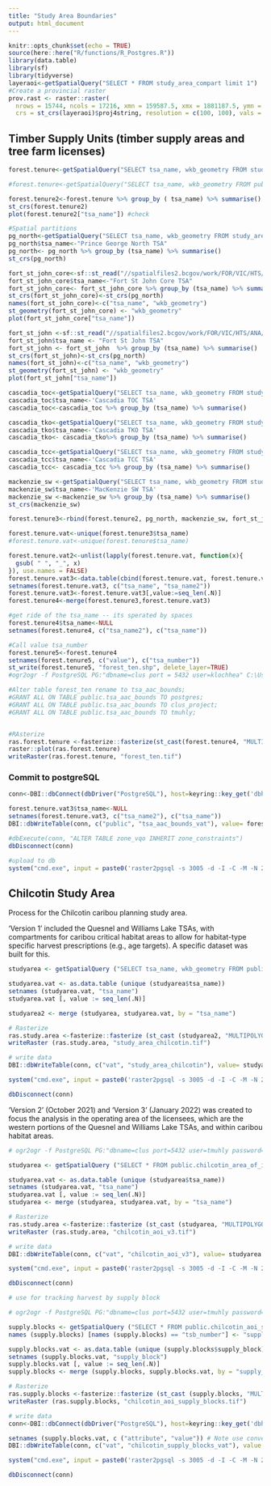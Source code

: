 ```yaml
---
title: "Study Area Boundaries"
output: html_document
---
```


```r
knitr::opts_chunk$set(echo = TRUE)
source(here::here("R/functions/R_Postgres.R"))
library(data.table)
library(sf)
library(tidyverse)
layeraoi<-getSpatialQuery("SELECT * FROM study_area_compart limit 1")
#Create a provincial raster
prov.rast <- raster::raster(
  nrows = 15744, ncols = 17216, xmn = 159587.5, xmx = 1881187.5, ymn = 173787.5, ymx = 1748187.5, 
  crs = st_crs(layeraoi)$proj4string, resolution = c(100, 100), vals = 0)
```


## Timber Supply Units (timber supply areas and tree farm licenses)
```r
forest.tenure<-getSpatialQuery("SELECT tsa_name, wkb_geometry FROM study_area_compart where tsa_name in ('Quesnel TSA', 'Lakes TSA', 'Morice TSA', 'Bulkley TSA', 'Williams Lake TSA', 'Kamloops TSA', '100 Mile House TSA', 'Golden TSA', 'Revelstoke TSA', 'Okanagan TSA', 'Kootenay Lake TSA', 'Invermere TSA', 'Cranbrook TSA', 'Arrow TSA', 'Dawson Creek TSA', 'Robson Valley TSA') or tsb_number in ('24C', '24D','24E','24F','24G','24H','24I', '16A', '16B', '16C', '16D', '16E', '16F', '16G', '16H', '16I', '16J', '16K', '16P')")

#forest.tenure<-getSpatialQuery("SELECT tsa_name, wkb_geometry FROM public.tsa_nw_coast_no_tfl")

forest.tenure2<-forest.tenure %>% group_by ( tsa_name) %>% summarise()
st_crs(forest.tenure2)
plot(forest.tenure2["tsa_name"]) #check 

#Spatial partitions
pg_north<-getSpatialQuery("SELECT tsa_name, wkb_geometry FROM study_area_compart where tsb_number in ('24A', '24B')")
pg_north$tsa_name<-"Prince George North TSA"
pg_north<- pg_north %>% group_by (tsa_name) %>% summarise()
st_crs(pg_north)

fort_st_john_core<-sf::st_read("//spatialfiles2.bcgov/work/FOR/VIC/HTS/ANA/Workarea/dstuart/TSA40_FtStJohn/SENSITIVITIES/GeographicPartition/Core_ForLegal/TSA40_Core_shapes/TSA40_core.shp")
fort_st_john_core$tsa_name<-"Fort St John Core TSA"
fort_st_john_core<- fort_st_john_core %>% group_by (tsa_name) %>% summarise()
st_crs(fort_st_john_core)<-st_crs(pg_north)
names(fort_st_john_core)<-c("tsa_name", "wkb_geometry")
st_geometry(fort_st_john_core) <- "wkb_geometry"
plot(fort_st_john_core["tsa_name"]) 

fort_st_john <-sf::st_read("//spatialfiles2.bcgov/work/FOR/VIC/HTS/ANA/Workarea/dstuart/TSA40_FtStJohn/SENSITIVITIES/GeographicPartition/Core_ForLegal/TSA40_Core_shapes/iLU_TSA40_.shp", query = "SELECT * FROM \"iLU_TSA40_\" where c_p =2")
fort_st_john$tsa_name <- "Fort St John TSA"
fort_st_john <- fort_st_john  %>% group_by (tsa_name) %>% summarise()
st_crs(fort_st_john)<-st_crs(pg_north)
names(fort_st_john)<-c("tsa_name", "wkb_geometry")
st_geometry(fort_st_john) <- "wkb_geometry"
plot(fort_st_john["tsa_name"]) 

cascadia_toc<-getSpatialQuery("SELECT tsa_name, wkb_geometry FROM study_area_compart where tsb_number in ('45O')")
cascadia_toc$tsa_name<-'Cascadia TOC TSA'
cascadia_toc<-cascadia_toc %>% group_by (tsa_name) %>% summarise()

cascadia_tko<-getSpatialQuery("SELECT tsa_name, wkb_geometry FROM study_area_compart where tsb_number in ('45K', '45K1', '45K2')")
cascadia_tko$tsa_name<-'Cascadia TKO TSA'
cascadia_tko<- cascadia_tko%>% group_by (tsa_name) %>% summarise()

cascadia_tcc<-getSpatialQuery("SELECT tsa_name, wkb_geometry FROM study_area_compart where tsb_number in ('45C5','45C6','45C7','45C8')")
cascadia_tcc$tsa_name<-'Cascadia TCC TSA'
cascadia_tcc<- cascadia_tcc %>% group_by (tsa_name) %>% summarise()

mackenzie_sw <-getSpatialQuery("SELECT tsa_name, wkb_geometry FROM study_area_compart where tsb_number in ('16L', '16O', '16M', '16N')")
mackenzie_sw$tsa_name<-'MacKenzie SW TSA'
mackenzie_sw <-mackenzie_sw %>% group_by (tsa_name) %>% summarise()
st_crs(mackenzie_sw)

forest.tenure3<-rbind(forest.tenure2, pg_north, mackenzie_sw, fort_st_john, fort_st_john_core, cascadia_tcc, cascadia_toc, cascadia_tko) 

forest.tenure.vat<-unique(forest.tenure3$tsa_name)
#forest.tenure.vat<-unique(forest.tenure$tsa_name)

forest.tenure.vat2<-unlist(lapply(forest.tenure.vat, function(x){
  gsub( " ", "_", x)
}), use.names = FALSE)
forest.tenure.vat3<-data.table(cbind(forest.tenure.vat, forest.tenure.vat2))
setnames(forest.tenure.vat3, c("tsa_name", "tsa_name2"))
forest.tenure.vat3<-forest.tenure.vat3[,value:=seq_len(.N)]
forest.tenure4<-merge(forest.tenure3,forest.tenure.vat3)

#get ride of the tsa_name -- its sperated by spaces
forest.tenure4$tsa_name<-NULL
setnames(forest.tenure4, c("tsa_name2"), c("tsa_name"))

#Call value tsa_number
forest.tenure5<-forest.tenure4
setnames(forest.tenure5, c("value"), c("tsa_number"))
st_write(forest.tenure5, "forest_ten.shp", delete_layer=TRUE)
#ogr2ogr -f PostgreSQL PG:"dbname=clus port = 5432 user=klochhea" C:\Users\klochhea\clus\R\Params\forest_ten.shp -overwrite -a_srs EPSG:3005 -progress --config PG_USE_COPY YES -nlt PROMOTE_TO_MULTI

#Alter table forest_ten rename to tsa_aac_bounds;
#GRANT ALL ON TABLE public.tsa_aac_bounds TO postgres;
#GRANT ALL ON TABLE public.tsa_aac_bounds TO clus_project;
#GRANT ALL ON TABLE public.tsa_aac_bounds TO tmuhly;


#RAsterize 
ras.forest.tenure <-fasterize::fasterize(st_cast(forest.tenure4, "MULTIPOLYGON"), prov.rast, field = "tsa_number") 
raster::plot(ras.forest.tenure)
writeRaster(ras.forest.tenure, "forest_ten.tif")

```

### Commit to postgreSQL
```r

conn<-DBI::dbConnect(dbDriver("PostgreSQL"), host=keyring::key_get('dbhost', keyring = 'postgreSQL'), dbname = keyring::key_get('dbname', keyring = 'postgreSQL'), port='5432' ,user=keyring::key_get('dbuser', keyring = 'postgreSQL') ,password= keyring::key_get('dbpass', keyring = 'postgreSQL'))

forest.tenure.vat3$tsa_name<-NULL
setnames(forest.tenure.vat3, c("tsa_name2"), c("tsa_name"))
DBI::dbWriteTable(conn, c("public", "tsa_aac_bounds_vat"), value= forest.tenure.vat3, row.names = FALSE, overwrite = TRUE)

#dbExecute(conn, "ALTER TABLE zone_vqo INHERIT zone_constraints")
dbDisconnect(conn)

#upload to db
system("cmd.exe", input = paste0('raster2pgsql -s 3005 -d -I -C -M -N 2147483648  ', here::here(), '/R/params/forest_ten.tif -t 100x100 rast.tsa_aac_boundary | psql postgres://', keyring::key_get('dbuser', keyring = 'postgreSQL'), ':', keyring::key_get('dbpass', keyring = 'postgreSQL'), '@', keyring::key_get('dbhost', keyring = 'postgreSQL'), ':5432/clus'), show.output.on.console = FALSE, invisible = TRUE)
```

## Chilcotin Study Area
Process for the Chilcotin caribou planning study area.

'Version 1' included the Quesnel and Williams Lake TSAs, with compartments for caribou critical habitat areas to allow for habitat-type specific harvest prescriptions (e.g., age targets). A specific dataset was built for this.
```r

studyarea <- getSpatialQuery ("SELECT tsa_name, wkb_geometry FROM public.study_area_chilcotin WHERE tsa_name IN ('Quesnel_TSA_Matrix', 'Quesnel_TSA_HEWSR', 'Quesnel_TSA_LESR', 'Quesnel_TSA_LEWR', 'Quesnel_TSA_out', 'Williams_Lake_TSA_HEWSR', 'Williams_Lake_TSA_LESR', 'Williams_Lake_TSA_LEWR', 'Williams_Lake_TSA_Matrix', 'Williams_Lake_TSA_out');")

studyarea.vat <- as.data.table (unique (studyarea$tsa_name))
setnames (studyarea.vat, "tsa_name")
studyarea.vat [, value := seq_len(.N)]

studyarea2 <- merge (studyarea, studyarea.vat, by = "tsa_name")

# Rasterize 
ras.study.area <-fasterize::fasterize (st_cast (studyarea2, "MULTIPOLYGON"), prov.rast, field = "int_id") 
writeRaster (ras.study.area, "study_area_chilcotin.tif")

# write data
DBI::dbWriteTable(conn, c("vat", "study_area_chilcotin"), value= studyarea.vat, row.names = FALSE, overwrite = TRUE)

system("cmd.exe", input = paste0('raster2pgsql -s 3005 -d -I -C -M -N 2147483648  ', here::here(), '/caribou/clus_repo/clus/R/Params/study_area_chilcotin.tif -t 100x100 rast.study_area_chilcotin | psql postgres://', keyring::key_get('dbuser', keyring = 'postgreSQL'), ':', keyring::key_get('dbpass', keyring = 'postgreSQL'), '@', keyring::key_get('dbhost', keyring = 'postgreSQL'), ':5432/clus'), show.output.on.console = FALSE, invisible = TRUE)

dbDisconnect(conn)

```

'Version 2' (October 2021) and 'Version 3' (January 2022) was created to focus the analysis in the operating area of the licensees, which are the western portions of the Quesnel and Williams Lake TSAs, and within caribou habitat areas. 

```r
# ogr2ogr -f PostgreSQL PG:"dbname=clus port=5432 user=tmuhly password=caribou host=DC052586" D:\clus_data\scenarios\chilcotin\area_of_interest\chilcotin_area_of_interest_habitat_v3.shp -overwrite -a_srs EPSG:3005 -progress --config PG_USE_COPY YES -nlt PROMOTE_TO_MULTI

studyarea <- getSpatialQuery ("SELECT * FROM public.chilcotin_area_of_interest_habitat_v3;") # public.chilcotin_area_of_interest_habitat

studyarea.vat <- as.data.table (unique (studyarea$tsa_name))
setnames (studyarea.vat, "tsa_name")
studyarea.vat [, value := seq_len(.N)]
studyarea <- merge (studyarea, studyarea.vat, by = "tsa_name")

# Rasterize 
ras.study.area <-fasterize::fasterize (st_cast (studyarea, "MULTIPOLYGON"), prov.rast, field = "value") 
writeRaster (ras.study.area, "chilcotin_aoi_v3.tif")

# write data
DBI::dbWriteTable(conn, c("vat", "chilcotin_aoi_v3"), value= studyarea.vat, row.names = FALSE, overwrite = TRUE)

system("cmd.exe", input = paste0('raster2pgsql -s 3005 -d -I -C -M -N 2147483648  ', here::here(), '/R/Params/chilcotin_aoi_v3.tif -t 100x100 rast.chilcotin_aoi_v3 | psql postgres://', keyring::key_get('dbuser', keyring = 'postgreSQL'), ':', keyring::key_get('dbpass', keyring = 'postgreSQL'), '@', keyring::key_get('dbhost', keyring = 'postgreSQL'), ':5432/clus'), show.output.on.console = FALSE, invisible = TRUE)

dbDisconnect(conn)

```

```r
# use for tracking harvest by supply block

# ogr2ogr -f PostgreSQL PG:"dbname=clus port=5432 user=tmuhly password=caribou host=DC052586" D:\clus_data\scenarios\chilcotin\area_of_interest\chilcotin_aoi_supply_blocks.shp -overwrite -a_srs EPSG:3005 -progress --config PG_USE_COPY YES -nlt PROMOTE_TO_MULTI

supply.blocks <- getSpatialQuery ("SELECT * FROM public.chilcotin_aoi_supply_blocks;") 
names (supply.blocks) [names (supply.blocks) == "tsb_number"] <- "supply_block"

supply.blocks.vat <- as.data.table (unique (supply.blocks$supply_block))
setnames (supply.blocks.vat, "supply_block") 
supply.blocks.vat [, value := seq_len(.N)]
supply.blocks <- merge (supply.blocks, supply.blocks.vat, by = "supply_block")

# Rasterize 
ras.supply.blocks <-fasterize::fasterize (st_cast (supply.blocks, "MULTIPOLYGON"), prov.rast, field = "value") 
writeRaster (ras.supply.blocks, "chilcotin_aoi_supply_blocks.tif")

# write data
conn<-DBI::dbConnect(dbDriver("PostgreSQL"), host=keyring::key_get('dbhost', keyring = 'postgreSQL'), dbname = keyring::key_get('dbname', keyring = 'postgreSQL'), port='5432' ,user=keyring::key_get('dbuser', keyring = 'postgreSQL') ,password= keyring::key_get('dbpass', keyring = 'postgreSQL'))

setnames (supply.blocks.vat, c ("attribute", "value")) # Note use convention; always name these value and attribute
DBI::dbWriteTable(conn, c("vat", "chilcotin_supply_blocks_vat"), value = supply.blocks.vat, row.names = FALSE, overwrite = TRUE)

system("cmd.exe", input = paste0('raster2pgsql -s 3005 -d -I -C -M -N 2147483648  ', here::here(), '/R/Params/chilcotin_aoi_supply_blocks.tif -t 100x100 rast.chilcotin_aoi_supply_blocks | psql postgres://', keyring::key_get('dbuser', keyring = 'postgreSQL'), ':', keyring::key_get('dbpass', keyring = 'postgreSQL'), '@', keyring::key_get('dbhost', keyring = 'postgreSQL'), ':5432/clus'), show.output.on.console = FALSE, invisible = TRUE)

dbDisconnect(conn)

```
